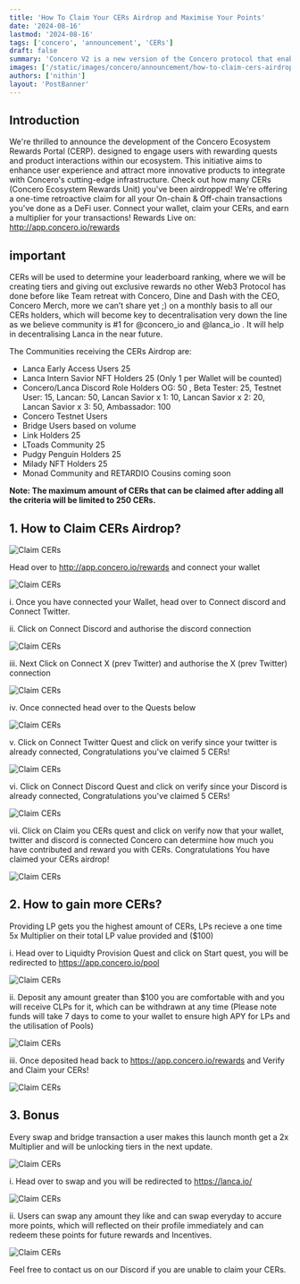 ```yaml
---
title: 'How To Claim Your CERs Airdrop and Maximise Your Points'
date: '2024-08-16'
lastmod: '2024-08-16'
tags: ['concero', 'announcement', 'CERs']
draft: false
summary: 'Concero V2 is a new version of the Concero protocol that enables faster and more secure cross-chain communication.'
images: ['/static/images/concero/announcement/how-to-claim-cers-airdrop/banner.webp']
authors: ['nithin']
layout: 'PostBanner'
---
```


## Introduction

We're thrilled to announce the development of the Concero Ecosystem Rewards Portal (CERP). designed to engage users with rewarding quests and product interactions within our ecosystem. This initiative aims to enhance user experience and attract more innovative products to integrate with Concero's cutting-edge infrastructure. Check out how many CERs (Concero Ecosystem Rewards Unit) you've been airdropped! We're offering a one-time retroactive claim for all your On-chain & Off-chain transactions you've done as a DeFi user. Connect your wallet, claim your CERs, and earn a multiplier for your transactions! Rewards Live on: http://app.concero.io/rewards

## important

CERs will be used to determine your leaderboard ranking, where we will be creating tiers and giving out exclusive rewards no other Web3 Protocol has done before like Team retreat with Concero, Dine and Dash with the CEO, Concero Merch, more we can’t share yet ;) on a monthly basis to all our CERs holders, which will become key to decentralisation very down the line as we believe community is #1 for @concero_io and @lanca_io . It will help in decentralising Lanca in the near future.

The Communities receiving the CERs Airdrop are: 

- Lanca Early Access Users 25 
- Lanca Intern Savior NFT Holders 25 (Only 1 per Wallet will be counted) 
- Concero/Lanca Discord Role Holders OG: 50 , Beta Tester: 25, Testnet User: 15, Lancan: 50, Lancan Savior x 1: 10, Lancan Savior x 2: 20, Lancan Savior x 3: 50, Ambassador: 100 
- Concero Testnet Users 
- Bridge Users based on volume 
- Link Holders 25 
- LToads Community 25 
- Pudgy Penguin Holders 25
- Milady NFT Holders 25 
- Monad Community and RETARDIO Cousins coming soon

**Note: The maximum amount of CERs that can be claimed after adding all the criteria will be limited to 250 CERs.**

## 1. How to Claim CERs Airdrop?

![Claim CERs](/static/images/concero/announcement/how-to-claim-cers-airdrop/fig1.webp)

Head over to http://app.concero.io/rewards and connect your wallet

![Claim CERs](/static/images/concero/announcement/how-to-claim-cers-airdrop/fig2.webp)

i. Once you have connected your Wallet, head over to Connect discord and Connect Twitter.

ii. Click on Connect Discord and authorise the discord connection

![Claim CERs](/static/images/concero/announcement/how-to-claim-cers-airdrop/fig3.webp)

iii. Next Click on Connect X (prev Twitter) and authorise the X (prev Twitter) connection

![Claim CERs](/static/images/concero/announcement/how-to-claim-cers-airdrop/fig4.webp)

iv. Once connected head over to the Quests below

![Claim CERs](/static/images/concero/announcement/how-to-claim-cers-airdrop/fig5.webp)

v. Click on Connect Twitter Quest and click on verify since your twitter is already connected, Congratulations you've claimed 5 CERs!

![Claim CERs](/static/images/concero/announcement/how-to-claim-cers-airdrop/fig6.webp)

vi. Click on Connect Discord Quest and click on verify since your Discord is already connected, Congratulations you've claimed 5 CERs!

![Claim CERs](/static/images/concero/announcement/how-to-claim-cers-airdrop/fig7.webp)

vii. Click on Claim you CERs quest and click on verify now that your wallet, twitter and discord is connected Concero can determine how much you have contributed and reward you with CERs. Congratulations You have claimed your CERs airdrop!

![Claim CERs](/static/images/concero/announcement/how-to-claim-cers-airdrop/fig8.webp)

## 2. How to gain more CERs?

Providing LP gets you the highest amount of CERs, LPs recieve a one time 5x Multiplier on their total LP value provided and ($100)

i. Head over to Liquidty Provision Quest and click on Start quest, you will be redirected to https://app.concero.io/pool

![Claim CERs](/static/images/concero/announcement/how-to-claim-cers-airdrop/fig9.webp)

ii. Deposit any amount greater than $100 you are comfortable with and you will receive CLPs for it, which can be withdrawn at any time (Please note funds will take 7 days to come to your wallet to ensure high APY for LPs and the utilisation of Pools)

![Claim CERs](/static/images/concero/announcement/how-to-claim-cers-airdrop/fig10.webp)

iii. Once deposited head back to https://app.concero.io/rewards and Verify and Claim your CERs!

![Claim CERs](/static/images/concero/announcement/how-to-claim-cers-airdrop/fig11.webp)

## 3. Bonus

Every swap and bridge transaction a user makes this launch month get a 2x Multiplier and will be unlocking tiers in the next update.

![Claim CERs](/static/images/concero/announcement/how-to-claim-cers-airdrop/fig12.webp)

i. Head over to swap and you will be redirected to https://lanca.io/

![Claim CERs](/static/images/concero/announcement/how-to-claim-cers-airdrop/fig13.webp)

ii. Users can swap any amount they like and can swap everyday to accure more points, which will reflected on their profile immediately and can redeem these points for future rewards and Incentives.

![Claim CERs](/static/images/concero/announcement/how-to-claim-cers-airdrop/fig14.webp)

Feel free to contact us on our Discord if you are unable to claim your CERs.